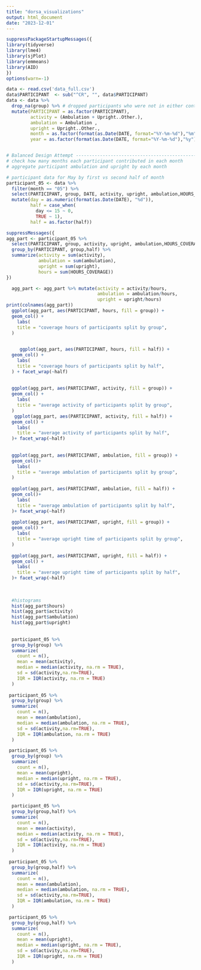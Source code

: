 ```yaml
---
title: "dorsa_visualizations"
output: html_document
date: "2023-12-01"
---
```

```r
suppressPackageStartupMessages({
library(tidyverse)
library(lme4)
library(sjPlot)
library(emmeans)
library(AID)
})
options(warn=-1)

data <- read.csv('data_full.csv')
data$PARTICIPANT  <- sub("^CR", "", data$PARTICIPANT)
data <- data %>% 
  drop_na(group) %>% # dropped participants who were not in either control or treatment
  mutate(PARTICIPANT = as.factor(PARTICIPANT),
         activity = (Ambulation + Upright..Other.), 
         ambulation = Ambulation ,
         upright = Upright..Other., 
         month = as.factor(format(as.Date(DATE, format="%Y-%m-%d"),"%m")),
         year = as.factor(format(as.Date(DATE, format="%Y-%m-%d"),"%y")))


# Balanced Design Attempt -------------------------------------------------
# check how many months each participant contributed in each month
# aggregate participant ambulation and upright by each month

# participant data for May by first vs second half of month
participant_05 <- data %>% 
  filter(month == "05") %>% 
  select(PARTICIPANT, group, DATE, activity, upright, ambulation,HOURS_COVERAGE) %>% 
  mutate(day = as.numeric(format(as.Date(DATE), "%d")),
         half = case_when(
           day <= 15 ~ 0,
           TRUE ~ 1),
         half = as.factor(half))

suppressMessages({
agg_part <- participant_05 %>% 
  select(PARTICIPANT, group, activity, upright, ambulation,HOURS_COVERAGE,half) %>%
  group_by(PARTICIPANT, group,half) %>% 
  summarize(activity = sum(activity),
            ambulation = sum(ambulation), 
            upright = sum(upright), 
            hours = sum(HOURS_COVERAGE))
})

  agg_part <- agg_part %>% mutate(activity = activity/hours, 
                                  ambulation = ambulation/hours, 
                                  upright = upright/hours)
print(colnames(agg_part))
  ggplot(agg_part, aes(PARTICIPANT, hours, fill = group)) +
  geom_col() + 
    labs(
    title = "coverage hours of participants split by group",
  )

    
     ggplot(agg_part, aes(PARTICIPANT, hours, fill = half)) +
  geom_col() + 
    labs(
    title = "coverage hours of participants split by half",
  ) + facet_wrap(~half)
    
    
  ggplot(agg_part, aes(PARTICIPANT, activity, fill = group)) +
  geom_col() + 
    labs(
    title = "average activity of participants split by group",
  )
   ggplot(agg_part, aes(PARTICIPANT, activity, fill = half)) +
  geom_col() + 
    labs(
    title = "average activity of participants split by half",
  )+ facet_wrap(~half)
   
  
  ggplot(agg_part, aes(PARTICIPANT, ambulation, fill = group)) +
  geom_col()+
    labs(
    title = "average ambulation of participants split by group",
  )
  
  ggplot(agg_part, aes(PARTICIPANT, ambulation, fill = half)) +
  geom_col()+
    labs(
    title = "average ambulation of participants split by half",
  )+ facet_wrap(~half)
  
  ggplot(agg_part, aes(PARTICIPANT, upright, fill = group)) +
  geom_col() + 
    labs(
    title = "average upright time of participants split by group",
  )
  
  ggplot(agg_part, aes(PARTICIPANT, upright, fill = half)) +
  geom_col() + 
    labs(
    title = "average upright time of participants split by half",
  )+ facet_wrap(~half)
  
  
  
  #histograms 
  hist(agg_part$hours)
  hist(agg_part$activity) 
  hist(agg_part$ambulation)
  hist(agg_part$upright)
  
  
  participant_05 %>% 
  group_by(group) %>% 
  summarize(
    count = n(),
    mean = mean(activity),
    median = median(activity, na.rm = TRUE),
    sd = sd(activity,na.rm=TRUE),
    IQR = IQR(activity, na.rm = TRUE)
  )
  
 participant_05 %>% 
  group_by(group) %>% 
  summarize(
    count = n(),
    mean = mean(ambulation),
    median = median(ambulation, na.rm = TRUE),
    sd = sd(activity,na.rm=TRUE),
    IQR = IQR(ambulation, na.rm = TRUE)
  )

 participant_05 %>% 
  group_by(group) %>% 
  summarize(
    count = n(),
    mean = mean(upright),
    median = median(upright, na.rm = TRUE),
    sd = sd(activity,na.rm=TRUE),
    IQR = IQR(upright, na.rm = TRUE)
  )

  participant_05 %>% 
  group_by(group,half) %>% 
  summarize(
    count = n(),
    mean = mean(activity),
    median = median(activity, na.rm = TRUE),
    sd = sd(activity,na.rm=TRUE),
    IQR = IQR(activity, na.rm = TRUE)
  )
  
 participant_05 %>% 
  group_by(group,half) %>% 
  summarize(
    count = n(),
    mean = mean(ambulation),
    median = median(ambulation, na.rm = TRUE),
    sd = sd(activity,na.rm=TRUE),
    IQR = IQR(ambulation, na.rm = TRUE)
  )

 participant_05 %>% 
  group_by(group,half) %>% 
  summarize(
    count = n(),
    mean = mean(upright),
    median = median(upright, na.rm = TRUE),
    sd = sd(activity,na.rm=TRUE),
    IQR = IQR(upright, na.rm = TRUE)
  )
```